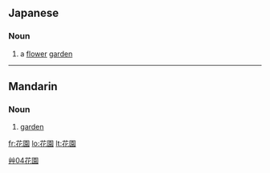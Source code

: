 ==Japanese==
{{ja-kanjitab|花|園}}

===Noun===
{{ja-noun|k|hira=はなぞの|rom=hanazono}}

# a [[flower]] [[garden]]

----

==Mandarin==
{{zh-forms|[[花园]]|[[花]][[園]]}}

===Noun===
{{cmn-noun|t|pin=huāyuán|pint=hua1yuan2|tra=花園|sim=花园|rs=艸04}}

# {{Elementary Mandarin|lang=zh-tw|skey=艸04}} [[garden]]

[[Category:zh-tw:Gardening terms|艸04花園]]

[[fr:花園]]
[[lo:花園]]
[[lt:花園]]